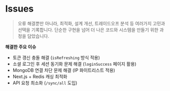 # Issues

> 오류 해결뿐만 아니라, 최적화, 설계 개선, 트레이드오프 분석 등 여러가지 고민과 선택을 기록합니다.
> 단순한 구현을 넘어 더 나은 코드와 시스템을 만들기 위한 과정을 담았습니다.

**해결한 주요 이슈**
  - 토큰 갱신 충돌 해결 (`isRefreshing` 방식 적용)
  - 소셜 로그인 후 세션 동기화 문제 해결 (`loginSuccess` 페이지 활용)
  - MongoDB 연결 차단 문제 해결 (IP 화이트리스트 적용)
  - Next.js + Redis 캐싱 최적화
  - API 요청 최소화 (`/sync/all` 도입)